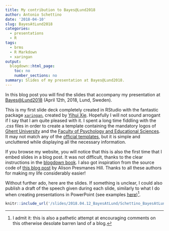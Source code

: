 ```yaml
---
title: My contribution to Bayes@Lund2018
author: Antonio Schettino
date: '2018-04-10'
slug: BayesAtLund2018
categories:
  - presentations
  - R
tags:
  - brms
  - R Markdown
  - xaringan
output:
  blogdown::html_page:
    toc: no
    number_sections: no
summary: Slides of my presentation at Bayes@Lund2018.
---
```


In this blog post you will find the slides that accompany my presentation at [Bayes@Lund2018](https://bayesat.github.io/lund2018/bayes_at_lund_2018.html) (April 12th, 2018, Lund, Sweden).   
   
This is my first slide deck completely created in RStudio with the fantastic package [```xaringan```](https://slides.yihui.name/xaringan/#1), created by [Yihui Xie](https://github.com/yihui). Hopefully I will not sound arrogant if I say that I am quite pleased with it. I spent a long time fiddling with the *.css* files in order to create a template containing the mandatory logos of [Ghent University](https://www.ugent.be/en) and the [Faculty of Psychology and Educational Sciences](https://www.ugent.be/pp/en). It may not match any of the [official templates](https://styleguide.ugent.be/templates/digital.html#presentation-slides), but it is simple and uncluttered while displaying all the necessary information.   
   
If you browse my website, you will notice that this is also the first time that I embed slides in a blog post. It was not difficult, thanks to the clear instructions in the [blogdown book](https://bookdown.org/yihui/blogdown/). I also got inspiration from the source code of [this blog post](https://alison.rbind.io/post/r-ladies-slides/) by Alison Presmanes Hill. Thanks to all these authors for making my life considerably easier!   
   
Without further ado, here are the slides. If something is unclear, I could also publish a draft of the speech given during each slide, similarly to what I do when creating presentations in PowerPoint (see examples [here](https://osf.io/6kny7/))[^1].

```r

knitr::include_url('/slides/2018.04.12_BayesAtLund/Schettino_BayesAtLund2018.html')

```

[^1]: I admit it: this is also a pathetic attempt at encouraging comments on this otherwise desolate barren land of a blog.



